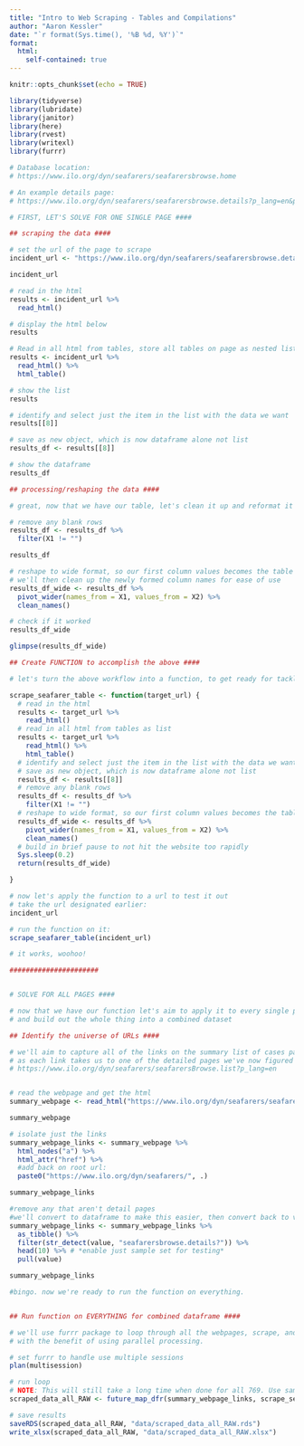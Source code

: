 ```yaml
---
title: "Intro to Web Scraping - Tables and Compilations"
author: "Aaron Kessler"
date: "`r format(Sys.time(), '%B %d, %Y')`"
format:
  html:
    self-contained: true
---
```


```r
knitr::opts_chunk$set(echo = TRUE)

library(tidyverse)
library(lubridate)
library(janitor)
library(here)
library(rvest)
library(writexl)
library(furrr)

# Database location:
# https://www.ilo.org/dyn/seafarers/seafarersbrowse.home

# An example details page:
# https://www.ilo.org/dyn/seafarers/seafarersbrowse.details?p_lang=en&p_abandonment_id=724&p_search_id=231005192825


```


```r
# FIRST, LET'S SOLVE FOR ONE SINGLE PAGE ####

## scraping the data ####
```


```r
# set the url of the page to scrape
incident_url <- "https://www.ilo.org/dyn/seafarers/seafarersbrowse.details?p_lang=en&p_abandonment_id=724&p_search_id=231005192825"

incident_url
```


```r
# read in the html
results <- incident_url %>%
  read_html()

# display the html below
results
```


```r
# Read in all html from tables, store all tables on page as nested list of dataframes.
results <- incident_url %>%
  read_html() %>%
  html_table()

# show the list
results
```


```r
# identify and select just the item in the list with the data we want
results[[8]]
```


```r
# save as new object, which is now dataframe alone not list
results_df <- results[[8]]

# show the dataframe
results_df
```


```r
## processing/reshaping the data ####

# great, now that we have our table, let's clean it up and reformat it

# remove any blank rows
results_df <- results_df %>%
  filter(X1 != "")

results_df
```


```r
# reshape to wide format, so our first column values becomes the table's column names
# we'll then clean up the newly formed column names for ease of use
results_df_wide <- results_df %>%
  pivot_wider(names_from = X1, values_from = X2) %>%
  clean_names()
```


```r
# check if it worked
results_df_wide

glimpse(results_df_wide)
```


```r
## Create FUNCTION to accomplish the above ####

# let's turn the above workflow into a function, to get ready for tackling the entire dataset

scrape_seafarer_table <- function(target_url) {
  # read in the html
  results <- target_url %>%
    read_html()
  # read in all html from tables as list
  results <- target_url %>%
    read_html() %>%
    html_table()
  # identify and select just the item in the list with the data we want
  # save as new object, which is now dataframe alone not list
  results_df <- results[[8]]
  # remove any blank rows
  results_df <- results_df %>%
    filter(X1 != "")
  # reshape to wide format, so our first column values becomes the table's column names
  results_df_wide <- results_df %>%
    pivot_wider(names_from = X1, values_from = X2) %>%
    clean_names()
  # build in brief pause to not hit the website too rapidly
  Sys.sleep(0.2)
  return(results_df_wide)

}
```


```r
# now let's apply the function to a url to test it out
# take the url designated earlier:
incident_url
```


```r
# run the function on it:
scrape_seafarer_table(incident_url)

# it works, woohoo!
```


```r
######################


# SOLVE FOR ALL PAGES ####

# now that we have our function let's aim to apply it to every single page
# and build out the whole thing into a combined dataset

## Identify the universe of URLs ####

# we'll aim to capture all of the links on the summary list of cases page here,
# as each link takes us to one of the detailed pages we've now figured out how to scrape:
# https://www.ilo.org/dyn/seafarers/seafarersBrowse.list?p_lang=en


# read the webpage and get the html
summary_webpage <- read_html("https://www.ilo.org/dyn/seafarers/seafarersBrowse.list?p_lang=en")

summary_webpage
```


```r
# isolate just the links
summary_webpage_links <- summary_webpage %>%
  html_nodes("a") %>%
  html_attr("href") %>%
  #add back on root url:
  paste0("https://www.ilo.org/dyn/seafarers/", .)

summary_webpage_links
```


```r
#remove any that aren't detail pages
#we'll convert to dataframe to make this easier, then convert back to vector
summary_webpage_links <- summary_webpage_links %>%
  as_tibble() %>%
  filter(str_detect(value, "seafarersbrowse.details?")) %>%
  head(10) %>% # *enable just sample set for testing*
  pull(value)

summary_webpage_links
```


```r
#bingo. now we're ready to run the function on everything.


## Run function on EVERYTHING for combined dataframe ####

# we'll use furrr package to loop through all the webpages, scrape, and pull into table
# with the benefit of using parallel processing.

# set furrr to handle use multiple sessions
plan(multisession)
```


```r
# run loop
# NOTE: This will still take a long time when done for all 769. Use sample set of URLs for testing/iterating
scraped_data_all_RAW <- future_map_dfr(summary_webpage_links, scrape_seafarer_table)
```


```r
# save results
saveRDS(scraped_data_all_RAW, "data/scraped_data_all_RAW.rds")
write_xlsx(scraped_data_all_RAW, "data/scraped_data_all_RAW.xlsx")







```

